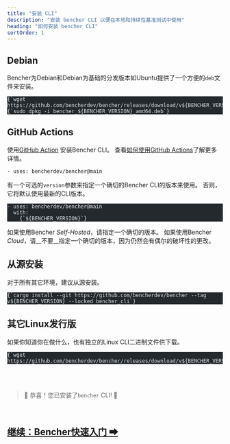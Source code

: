 ```yaml
---
title: "安装 CLI"
description: "安装 bencher CLI 以便在本地和持续性基准测试中使用"
heading: "如何安装 bencher CLI"
sortOrder: 1
---
```



## Debian

Bencher为Debian和Debian为基础的分发版本如Ubuntu提供了一个方便的`deb`文件来安装。

<pre class="astro-code github-dark" style="background-color: rgb(36, 41, 46); overflow-x: auto;" tabindex="0" data-darkreader-inline-bgcolor=""><code><span class="line"><span style="color: rgb(225, 228, 232);" data-darkreader-inline-color="">{`wget https://github.com/bencherdev/bencher/releases/download/v${BENCHER_VERSION}/bencher_${BENCHER_VERSION}_amd64.deb`}</span></span>
<span class="line"><span style="color: rgb(225, 228, 232);" data-darkreader-inline-color="">{`sudo dpkg -i bencher_${BENCHER_VERSION}_amd64.deb`}</span></span></code></pre>

## GitHub Actions

使用[GitHub Action](https://github.com/marketplace/actions/bencher-cli) 安装Bencher CLI。
查看[如何使用GitHub Actions](/docs/zh/how-to/github-actions/)了解更多详情。

```
- uses: bencherdev/bencher@main
```

有一个可选的`version`参数来指定一个确切的Bencher CLI的版本来使用。
否则，它将默认使用最新的CLI版本。

<pre class="astro-code github-dark" style="background-color: rgb(36, 41, 46); overflow-x: auto;" tabindex="0" data-darkreader-inline-bgcolor=""><code><span class="line"><span style="color: rgb(225, 228, 232);" data-darkreader-inline-color="">- uses: bencherdev/bencher@main</span></span>
<span class="line"><span style="color: rgb(225, 228, 232);" data-darkreader-inline-color="">  with:</span></span>
<span class="line"><span style="color: rgb(225, 228, 232);" data-darkreader-inline-color="">    {`${BENCHER_VERSION}`}</span></span></code></pre>

如果使用Bencher *Self-Hosted*，请指定一个确切的版本。
如果使用Bencher *Cloud*，请__不要__指定一个确切的版本，因为仍然会有偶尔的破坏性的更改。

## 从源安装

对于所有其它环境，建议从源安装。

<pre class="astro-code github-dark" style="background-color: rgb(36, 41, 46); overflow-x: auto;" tabindex="0" data-darkreader-inline-bgcolor=""><code><span class="line"><span style="color: rgb(225, 228, 232);" data-darkreader-inline-color="">{`cargo install --git https://github.com/bencherdev/bencher --tag v${BENCHER_VERSION} --locked bencher_cli`}</span></span></code></pre>

## 其它Linux发行版

如果你知道你在做什么，也有独立的Linux CLI二进制文件供下载。

<pre class="astro-code github-dark" style="background-color: rgb(36, 41, 46); overflow-x: auto;" tabindex="0" data-darkreader-inline-bgcolor=""><code><span class="line"><span style="color: rgb(225, 228, 232);" data-darkreader-inline-color="">{`wget https://github.com/bencherdev/bencher/releases/download/v${BENCHER_VERSION}/bencher`}</span></span></code></pre>

<br/>
<br/>

> 🐰 恭喜！您已安装了<code>bencher</code> CLI! 🎉

<br/>

<h2><a href="/docs/zh/tutorial/quick-start">继续：Bencher快速入门 ➡</a></h2>
